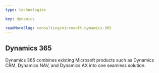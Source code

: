 ```yaml
---
type: technologies

key: dynamics

readMoreSlug: consulting/microsoft-dynamics-365
---
```


## Dynamics 365

Dynamics 365 combines existing Microsoft products such as Dynamics CRM, Dynamics NAV, and Dynamics AX into one seamless solution.
